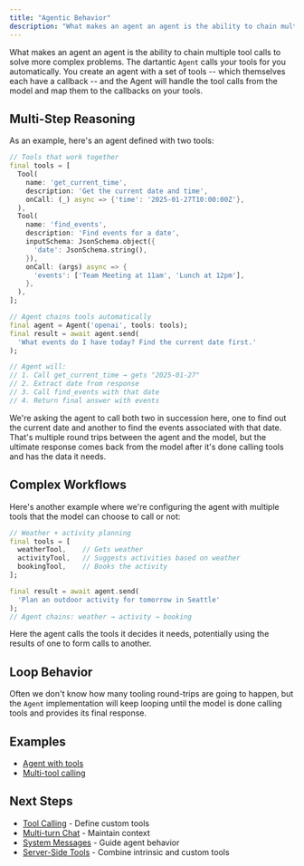 ```yaml
---
title: "Agentic Behavior"
description: "What makes an agent an agent is the ability to chain multiple tool calls."
---
```


What makes an agent an agent is the ability to chain multiple tool calls to solve more complex problems. The dartantic `Agent` calls your tools for you automatically. You create an agent with a set of tools -- which themselves each have a callback -- and the Agent will handle the tool calls from the model and map them to the callbacks on your tools.

## Multi-Step Reasoning

As an example, here's an agent defined with two tools:

```dart
// Tools that work together
final tools = [
  Tool(
    name: 'get_current_time',
    description: 'Get the current date and time',
    onCall: (_) async => {'time': '2025-01-27T10:00:00Z'},
  ),
  Tool(
    name: 'find_events',
    description: 'Find events for a date',
    inputSchema: JsonSchema.object({
      'date': JsonSchema.string(),
    }),
    onCall: (args) async => {
      'events': ['Team Meeting at 11am', 'Lunch at 12pm'],
    },
  ),
];

// Agent chains tools automatically
final agent = Agent('openai', tools: tools);
final result = await agent.send(
  'What events do I have today? Find the current date first.'
);

// Agent will:
// 1. Call get_current_time → gets "2025-01-27"
// 2. Extract date from response
// 3. Call find_events with that date
// 4. Return final answer with events
```

We're asking the agent to call both two in succession here, one to find out the current date and another to find the events associated with that date. That's multiple round trips between the agent and the model, but the ultimate response comes back from the model after it's done calling tools and has the data it needs.

## Complex Workflows

Here's another example where we're configuring the agent with multiple tools that the model can choose to call or not:

```dart
// Weather + activity planning
final tools = [
  weatherTool,    // Gets weather
  activityTool,   // Suggests activities based on weather
  bookingTool,    // Books the activity
];

final result = await agent.send(
  'Plan an outdoor activity for tomorrow in Seattle'
);
// Agent chains: weather → activity → booking
```

Here the agent calls the tools it decides it needs, potentially using the results of one to form calls to another.

## Loop Behavior

Often we don't know how many tooling round-trips are going to happen, but the `Agent` implementation will keep looping until the model is done calling tools and provides its final response.

## Examples

- [Agent with tools](https://github.com/csells/dartantic_ai/blob/main/packages/dartantic_ai/example/bin/agent.dart)
- [Multi-tool calling](https://github.com/csells/dartantic_ai/blob/main/packages/dartantic_ai/example/bin/multi_tool_call.dart)

## Next Steps

- [Tool Calling](/tool-calling) - Define custom tools
- [Multi-turn Chat](/multi-turn-chat) - Maintain context
- [System Messages](/system-messages) - Guide agent behavior
- [Server-Side Tools](/server-side-tools) - Combine intrinsic and custom tools
